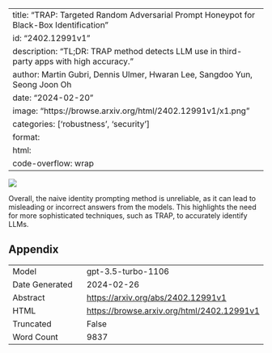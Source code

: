 
---
title: "TRAP: Targeted Random Adversarial Prompt Honeypot for Black-Box Identification"
id: "2402.12991v1"
description: "TL;DR: TRAP method detects LLM use in third-party apps with high accuracy."
author: Martin Gubri, Dennis Ulmer, Hwaran Lee, Sangdoo Yun, Seong Joon Oh
date: "2024-02-20"
image: "https://browse.arxiv.org/html/2402.12991v1/x1.png"
categories: ['robustness', 'security']
format:
  html:
    code-overflow: wrap
---

![](https://browse.arxiv.org/html/2402.12991v1/x1.png)

Overall, the naive identity prompting method is unreliable, as it can lead to misleading or incorrect answers from the models. This highlights the need for more sophisticated techniques, such as TRAP, to accurately identify LLMs.

## Appendix

|          |          |
|----------|----------|
| Model     | gpt-3.5-turbo-1106       |
| Date Generated     | 2024-02-26       |
| Abstract | [https://arxiv.org/abs/2402.12991v1](https://arxiv.org/abs/2402.12991v1)        |
| HTML     | [https://browse.arxiv.org/html/2402.12991v1](https://browse.arxiv.org/html/2402.12991v1)       |
| Truncated       | False       |
| Word Count       | 9837       |